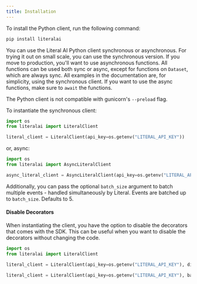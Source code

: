 ```yaml
---
title: Installation
---
```


To install the Python client, run the following command:

```bash
pip install literalai
```

You can use the Literal AI Python client synchronous or asynchronous. For trying it out on small scale, you can use the synchronous version. If you move to production, you'll want to use asynchronous functions. All functions can be used both sync or async, except for functions on `Dataset`, which are always sync. All examples in the documentation are, for simplicity, using the synchronous client. If you want to use the async functions, make sure to `await` the functions.  

<Warning>The Python client is not compatible with gunicorn's `--preload` flag.</Warning>

To instantiate the synchronous client:

```python
import os
from literalai import LiteralClient

literal_client = LiteralClient(api_key=os.getenv("LITERAL_API_KEY")) 
```

or, async:

```python
import os
from literalai import AsyncLiteralClient

async_literal_client = AsyncLiteralClient(api_key=os.getenv("LITERAL_API_KEY")) 
```

Additionally, you can pass the optional `batch_size` argument to batch multiple events - handled simultaneously by Literal. 
Events are batched up to `batch_size`. Defaults to 5.

#### Disable Decorators

When instantiating the client, you have the option to disable the decorators that comes with the SDK. This can be useful when you want to disable the decorators without changing the code. 

```python
import os
from literalai import LiteralClient

literal_client = LiteralClient(api_key=os.getenv("LITERAL_API_KEY"), disabled=True) # Disable decorators

literal_client = LiteralClient(api_key=os.getenv("LITERAL_API_KEY"), batch_size=5) # Batch events
```
